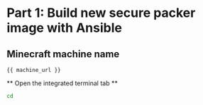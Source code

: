 # Part 1: Build new secure packer image with Ansible

## **Minecraft machine name**
```
{{ machine_url }}
```


** Open the integrated terminal tab **

```bash
cd 
```